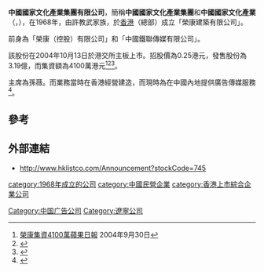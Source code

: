 '''中國國家文化產業集團有限公司'''，簡稱'''中國國家文化產業集團'''和'''中國國家文化產業'''（'''{{lang-en|China National Culture Group Limited}}'''，{{hkex|0745}}），在1968年，由許教武家族，於[[香港|香港]]（總部）成立「榮康建築有限公司」。

前身為「榮康（控股）有限公司」和「中國鐵聯傳媒有限公司」。

該股份在2004年10月13日於港交所主板上市。招股價為0.25港元，發售股份為3.19億，而集資額為4100萬港元<ref>[http://hk.apple.nextmedia.com/financeestate/art/20040930/4340649 榮康集資4100萬][[蘋果日報|蘋果日報]] 2004年9月30日</ref><ref>{{Cite web |url=http://www.hkexnews.hk/listedco/listconews/SEHK/2004/0930/LTN20040930000_C.htm |title=榮康（控股）有限公司招股資料 |accessdate=2016-10-25 |archive-date=2019-01-24 |archive-url=https://web.archive.org/web/20190124054738/http://www3.hkexnews.hk/listedco/listconews/sehk/2004/0930/ltn20040930000_c.htm |dead-url=no }}</ref><ref>{{Cite web |url=http://www.hkexnews.hk/listedco/listconews/SEHK/2004/0930/LTN20040930031_C.pdf |title=榮康（控股）有限公司招股通告 |accessdate=2016-10-25 |archive-date=2019-01-24 |archive-url=https://web.archive.org/web/20190124054738/http://www3.hkexnews.hk/listedco/listconews/sehk/2004/0930/ltn20040930031_c.pdf |dead-url=no }}</ref>。

主席為孫薇。而業務當時在香港經營建造，而現時為在中國內地提供廣告傳媒服務<ref>{{Cite web |url=http://www.hklistco.com/Information?stockCode=745 |title=中國國家文化產業集團有限公司簡介 |accessdate=2016-10-25 |archive-date=2016-08-07 |archive-url=https://web.archive.org/web/20160807055129/http://hklistco.com/Information?stockCode=745 |dead-url=no }}</ref>。

==參考==
{{reflist}}

==外部連結==
*[http://www.hklistco.com/Announcement?stockCode=745 http://www.hklistco.com/Announcement?stockCode=745]{{Wayback|url=http://www.hklistco.com/Announcement?stockCode=745 |date=20161226050022 }}

[[category:1968年成立的公司|category:1968年成立的公司]]
[[Category:中国广告公司|Category:中国广告公司]]
[[category:中國民營企業|category:中國民營企業]]
[[category:香港上市綜合企業公司|category:香港上市綜合企業公司]]
[[Category:遼寧公司|Category:遼寧公司]]